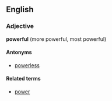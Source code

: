 ==English==
===Adjective===
'''powerful''' (more powerful, most powerful)

====Antonyms====
*[[powerless]]

====Related terms====
*[[power]]
